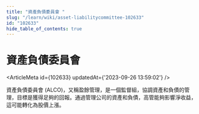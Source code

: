 ```yaml
---
title: "資產負債委員會 "
slug: "/learn/wiki/asset-liabilitycommittee-102633"
id: "102633"
hide_table_of_contents: true
---
```



# 資產負債委員會 

<ArticleMeta id={102633} updatedAt={'2023-09-26 13:59:02'} />
<div className='border-solid border-b border-t-0 my-4 border-[var(--ifm-color-gray-300)]' />

資產負債委員會 (ALCO)，又稱盈餘管理，是一個監督組，協調資產和負債的管理，目標是獲得足夠的回報。通過管理公司的資產和負債，高管能夠影響淨收益，這可能轉化為股價上漲。
